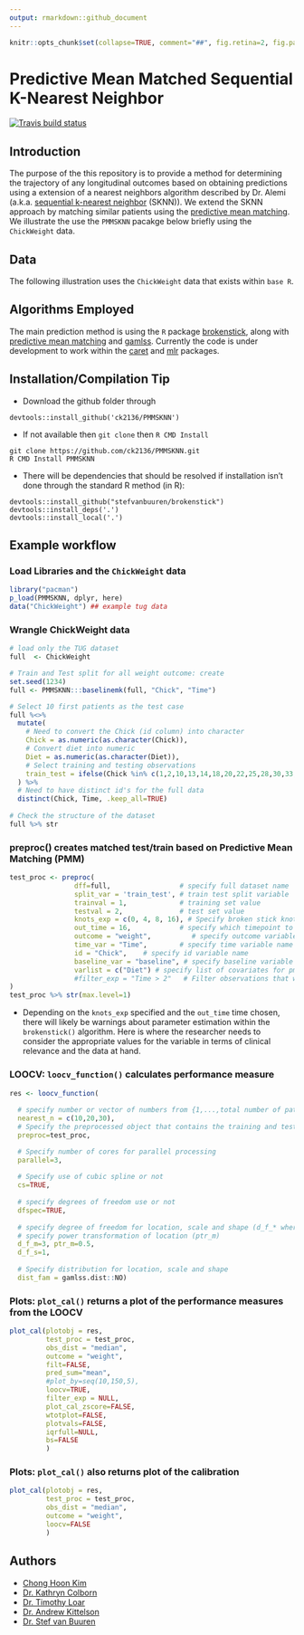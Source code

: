 ```yaml
---
output: rmarkdown::github_document
---
```


```r
knitr::opts_chunk$set(collapse=TRUE, comment="##", fig.retina=2, fig.path = "README_figs/README-")
```

# Predictive Mean Matched Sequential K-Nearest Neighbor 

<!-- badges: start -->
  [![Travis build status](https://app.travis-ci.com/ck2136/PMMSKNN.svg?branch=master)](https://travis-ci.com/ck2136/PMMSKNN)
  <!-- [![Codecov test coverage](https://codecov.io/gh//dplyr/branch/master/graph/badge.svg)](https://codecov.io/gh/tidyverse/dplyr?branch=master) -->
<!-- badges: end -->

## Introduction

The purpose of the this repository is to provide a method for determining the trajectory of any longitudinal outcomes based on obtaining predictions using a extension of a nearest neighbors algorithm described by Dr. Alemi (a.k.a. [sequential k-nearest neighbor](https://www.ncbi.nlm.nih.gov/pmc/articles/PMC2911789/) (SKNN)). We extend the SKNN approach by matching similar patients using the [predictive mean matching](https://amstat.tandfonline.com/doi/abs/10.1080/07350015.1988.10509663). We illustrate the use the `PMMSKNN` pacakge below briefly using 
the `ChickWeight` data.


## Data

The following illustration uses the `ChickWeight` data that exists within `base R`.

## Algorithms Employed 

The main prediction method is using the `R` package [brokenstick](https://github.com/stefvanbuuren/brokenstick), along with [predictive mean matching](https://books.google.com/books?hl=en&lr=&id=rM8eSRUYYHYC&oi=fnd&pg=PA442&dq=%22predictive+mean+matching%22++rubin&ots=OM-74mXZoX&sig=H-tIcTl7xqIfbgumXuHBktBTfkQ#v=onepage&q=%22predictive%20mean%20matching%22%20%20rubin&f=false) and [gamlss](https://www.gamlss.com/). Currently the code is under development to work within the [caret](https://github.com/topepo/caret) and [mlr](https://github.com/mlr-org/mlr) packages. 

## Installation/Compilation Tip

- Download the github folder through
``` 
devtools::install_github('ck2136/PMMSKNN')
```

- If not available then `git clone` then `R CMD Install`
```
git clone https://github.com/ck2136/PMMSKNN.git
R CMD Install PMMSKNN
```

- There will be dependencies that should be resolved if installation isn't done through the standard R method (in R):
```
devtools::install_github("stefvanbuuren/brokenstick")
devtools::install_deps('.')
devtools::install_local('.')
```

## Example workflow

### Load Libraries and the `ChickWeight` data
```r
library("pacman")
p_load(PMMSKNN, dplyr, here)
data("ChickWeight") ## example tug data

```

### Wrangle ChickWeight data
```r
# load only the TUG dataset
full  <- ChickWeight 

# Train and Test split for all weight outcome: create 
set.seed(1234)
full <- PMMSKNN:::baselinemk(full, "Chick", "Time")

# Select 10 first patients as the test case
full %<>%
  mutate(
    # Need to convert the Chick (id column) into character
    Chick = as.numeric(as.character(Chick)),
    # Convert diet into numeric
    Diet = as.numeric(as.character(Diet)),
    # Select training and testing observations
    train_test = ifelse(Chick %in% c(1,2,10,13,14,18,20,22,25,28,30,33,37,39,40,43,47), 2, 1)
  ) %>% 
  # Need to have distinct id's for the full data
  distinct(Chick, Time, .keep_all=TRUE) 
  
# Check the structure of the dataset
full %>% str

```

### preproc() creates matched test/train based on Predictive Mean Matching (PMM)
```r
test_proc <- preproc(
                dff=full,                 # specify full dataset name
                split_var = 'train_test', # train test split variable
                trainval = 1,             # training set value
                testval = 2,              # test set value
                knots_exp = c(0, 4, 8, 16), # Specify broken stick knots
                out_time = 16,            # specify which timepoint to use 
                outcome = "weight",          # specify outcome variable name
                time_var = "Time",        # specify time variable name
                id = "Chick",    # specify id variable name
                baseline_var = "baseline", # specify baseline variable
                varlist = c("Diet") # specify list of covariates for pmm
                #filter_exp = "Time > 2"   # Filter observations that will be included
)
test_proc %>% str(max.level=1)
```

- Depending on the `knots_exp` specified and the `out_time` time chosen, there will likely be warnings about parameter estimation within the `brokenstick()` algorithm. Here is where the researcher needs to consider the appropriate values for the variable in terms of clinical relevance and the data at hand.

### LOOCV: `loocv_function()` calculates performance measure 
```r
res <- loocv_function(
  
  # specify number or vector of numbers from {1,...,total number of patients in training data} 
  nearest_n = c(10,20,30),
  # Specify the preprocessed object that contains the training and testing datasets
  preproc=test_proc,

  # Specify number of cores for parallel processing
  parallel=3,
  
  # Specify use of cubic spline or not
  cs=TRUE,
  
  # specify degrees of freedom use or not
  dfspec=TRUE,
  
  # specify degree of freedom for location, scale and shape (d_f_* where * = {m, s} for location and scale default for shape is 1.
  # specify power transformation of location (ptr_m)
  d_f_m=3, ptr_m=0.5,
  d_f_s=1,
  
  # Specify distribution for location, scale and shape 
  dist_fam = gamlss.dist::NO)

```


### Plots: `plot_cal()` returns a plot of the performance measures from the LOOCV 


```r
plot_cal(plotobj = res, 
         test_proc = test_proc, 
         obs_dist = "median",
         outcome = "weight",
         filt=FALSE,
         pred_sum="mean",
         #plot_by=seq(10,150,5),
         loocv=TRUE,
         filter_exp = NULL,
         plot_cal_zscore=FALSE,
         wtotplot=FALSE,
         plotvals=FALSE,
         iqrfull=NULL,
         bs=FALSE
         )
```

### Plots: `plot_cal()` also returns plot of the calibration 

```r
plot_cal(plotobj = res, 
         test_proc = test_proc, 
         obs_dist = "median",
         outcome = "weight",
         loocv=FALSE
         )
```


## Authors

* [Chong Hoon Kim](mailto:chong.kim@ucdenver.edu)
* [Dr. Kathryn Colborn](mailto:KATHRYN.COLBORN@UCDENVER.EDU)
* [Dr. Timothy Loar](mailto:TIMOTHY.LOAR@UCDENVER.EDU)
* [Dr. Andrew Kittelson](mailto:andrew.kittelson@ucdenver.edu)
* [Dr. Stef van Buuren](mailto:S.vanBuuren@uu.nl)
